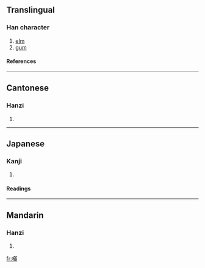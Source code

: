 ==Translingual==
===Han character===
{{Han char|rn=75|rad=木|as=11|sn=15|four=5402<sub>7</sub>|canj=木廿中月 (DTLB)}}
# [[elm]]
# [[gum]]
====References====
{{Han ref|kx=0551.010|dkj=15452|dj=0939.020|hdz=21274.010|uh=6A20|ud=27168|bh=E5D2|bd=58834}}

----
==Cantonese==
===Hanzi===
{{yue-hanzi|jyut=|y=mun4}}
# {{defn|Cantonese}}

----
==Japanese==
===Kanji===
{{ja-kanji|grade=|rs=木11}}
# {{defn|Japanese}} 
====Readings====
{{ja-readings|on=[[ぼん]] (bon), [[もん]] (mon), [[ばん]] (ban), [[まん]] (man)|kun=}}

----
==Mandarin==
===Hanzi===
{{cmn-hanzi|pin=[[mén]] (men2)|wg=men<sup>2</sup>}}
# {{defn|Mandarin}}

[[fr:樠]]
